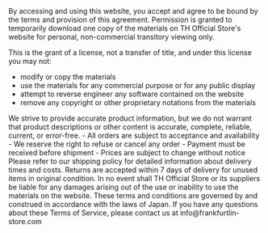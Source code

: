 
<PolicySection title="Acceptance of Terms">
By accessing and using this website, you accept and agree to be bound by the terms and provision of this agreement.
</PolicySection>

<PolicySection title="Use License">
Permission is granted to temporarily download one copy of the materials on TH Official Store's website for personal, non-commercial transitory viewing only.

This is the grant of a license, not a transfer of title, and under this license you may not:

- modify or copy the materials
- use the materials for any commercial purpose or for any public display
- attempt to reverse engineer any software contained on the website
- remove any copyright or other proprietary notations from the materials
</PolicySection>

<PolicySection title="Product Information">
We strive to provide accurate product information, but we do not warrant that product descriptions or other content is accurate, complete, reliable, current, or error-free.
</PolicySection>

<PolicySection title="Orders and Payment">
- All orders are subject to acceptance and availability
- We reserve the right to refuse or cancel any order
- Payment must be received before shipment
- Prices are subject to change without notice
</PolicySection>

<PolicySection title="Shipping and Returns">
Please refer to our shipping policy for detailed information about delivery times and costs. Returns are accepted within 7 days of delivery for unused items in original condition.
</PolicySection>

<PolicySection title="Limitation of Liability">
In no event shall TH Official Store or its suppliers be liable for any damages arising out of the use or inability to use the materials on the website.
</PolicySection>

<PolicySection title="Governing Law">
These terms and conditions are governed by and construed in accordance with the laws of Japan.
</PolicySection>

<PolicySection title="Contact Information">
If you have any questions about these Terms of Service, please contact us at info@frankfurtlin-store.com
</PolicySection>

<ReturnButton /> 
